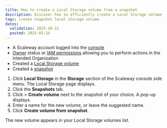 ```yaml
---
title: How to create a Local Storage volume from a snapshot
description: Discover how to efficiently create a Local Storage volume from a snapshot with our comprehensive step-by-step guide. Optimize your storage workflow effortlessly.
tags: create snapshot local storage volume
dates:
  validation: 2025-10-21
  posted: 2025-03-24
---
```



<Requirements />

- A Scaleway account logged into the [console](https://console.scaleway.com)
- [Owner](/iam/concepts/#owner) status or [IAM permissions](/iam/concepts/#permission) allowing you to perform actions in the intended Organization
- Created a [Local Storage volume](/local-storage/how-to/create-volume/)
- Created a [snapshot](/local-storage/how-to/create-snapshot/)


1. Click **Local Storage** in the **Storage** section of the Scaleway console side menu. The Local Storage page displays.
2. Click the **Snapshots** tab.
3. Click <Icon name="more" /> > **Create volume** next to the snapshot of your choice. A pop-up displays.
4. Enter a name for the new volume, or leave the suggested name.
5. Click **Create volume from snapshot**.

The new volume appears in your Local Storage volumes list.
